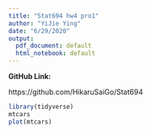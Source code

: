 ```yaml
---
title: "Stat694 hw4 pro1"
author: "YiJie Ying"
date: "6/29/2020"
output:
  pdf_document: default
  html_notebook: default
---
```


**GitHub Link:**

https://github.com/HikaruSaiGo/Stat694

```r
library(tidyverse)
mtcars
plot(mtcars)
```
